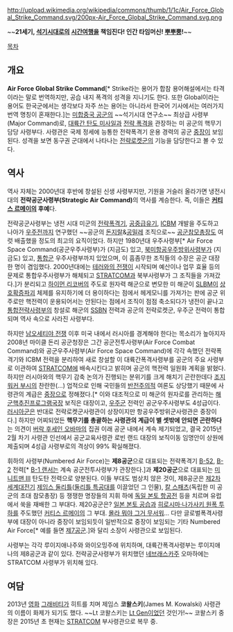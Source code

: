 http://upload.wikimedia.org/wikipedia/commons/thumb/1/1c/Air_Force_Global_Strike_Command.svg/200px-Air_Force_Global_Strike_Command.svg.png

~~'''21세기, [[커티스 르메이|석기시대]]로의 [[시간여행]]을 책임진다! 인간 타임머신! [[뿌뿌뿡]]!'''~~

[[목차]]

== 개요 ==
'''Air Force Global Strike Command'''[* Strike라는 용어가 합참 용어해설에서는 타격이라는 말로 번역하지만, 공습 내지 폭격의 성격을 지니기도 한다. 또한 Global이라는 용어도 한국군에서는 생각보다 자주 쓰는 용어는 아니라서 한국어 기사에서는 여러가지 번역 명칭이 혼재한다.]는 [[미합중국 공군]]의 ~~석기시대 연구소~~ 최상급 사령부(Major Command)로, [[대륙간 탄도 미사일]]과 [[전략 폭격]]을 관장하는 미 공군의 핵무기 담당 사령부다. 사령관은 국제 정세에 능통한 전략폭격기 운용 경력의 공군 [[중장]]이 보임된다. 성격을 보면 동구권 군대에서 나타나는 [[전략로켓군]]의 기능을 담당한다고 볼 수 있다.

== 역사 ==
역사 자체는 2000년대 후반에 창설된 신생 사령부지만, 기원을 거슬러 올라가면 냉전시대의 '''전략공군사령부(Strategic Air Command)'''의 역사를 계승한다. 즉, 이들은 '''[[커티스 르메이]]의 후예'''다.

전략공군사령부는 냉전 시대 미군의 [[전략폭격기]], [[공중급유기]], [[ICBM]] 개발을 주도하고 나아가 [[우주군|우주전]]까지 연구했던 ~~공군의 [[돈지랄]]&[[공밀레]] 조직으로~~ [[공군참모총장]]도 여럿 배출했을 정도의 최고의 요직이었다. 하지만 1980년대 우주사령부[* Air Force Space Command(공군우주사령부)가 (지금도) 있고, [[북미항공우주방위사령부]]가 (지금도) 있고, [[통합군]] 우주사령부까지 있었으며, 이 흠좀무한 조직들의 수장은 공군 대장 한 명이 겸임했다. 2000년대에는 [[테러와의 전쟁]]이 시작되며 예산이나 업무 효율 등의 문제로 통합우주사령부가 해체되고 [[STRATCOM]]과 북부사령부가 그 조직들을 가져갔다.]가 분리되고 [[하이먼 리코버]]의 주도로 원자력 해군으로 변모한 미 해군이 [[SLBM]]이 [[상호확증파괴]] 체제를 유지하기에 더 용이하다는 점에서 헤게모니를 가져가는 판에 공군 위주로만 핵전력이 운용되어서는 안된다는 점에서 조직이 점점 축소되다가 냉전이 끝나고 [[STRATCOM|통합전략사령부]]의 창설로 해군의 [[SSBN]] 전력과 공군의 전략로켓군, 우주군 전력이 통합되며 역사 속으로 사라진 사령부다.

하지만 [[남오세티야 전쟁]] 이후 미국 내에서 러시아를 경계해야 한다는 목소리가 높아지자 2008년 마이클 돈리 공군청장은 그간 공군전투사령부(Air Force Combat Command)와 공군우주사령부(Air Force Space Command)에 각각 속했던 전략폭격기와 ICBM 전력을 분리하여 새로 창설할 이 대륙간폭격사령부를 공군의 주요 사령부로 이관하여 [[STRATCOM]]에 배속시킨다고 밝히며 공군의 핵전력 일원화 계획을 밝혔다. 하지만 러시아와의 핵무기 감축 논의가 진행되는 분위기를 크게 해치기 곤란한데다 [[조지 워커 부시]]의 찬란한(...) 업적으로 인해 국민들의 [[반전주의]]적 여론도 상당했기 때문에 사령관의 계급은 [[중장]]으로 정해졌다.[* 이와 대조적으로 미 해군의 원자로를 관리하는 [[해군핵추진프로그램]]국장 보직은 대장이고, [[우주군]] 전력인 공군우주사령부도 4성급이다. [[러시아군]]은 반대로 전략로켓군사령관이 상장이지만 항공우주방위군사령관은 중장이다.] 하지만 어찌되었든 '''핵무기를 총괄하는 사령관의 계급이 별 셋밖에 안되면 곤란하다'''는 의견이 [[버락 후세인 오바마]]의 집권 이래 공군 내에서 계속 제기되었고, 결국 2015년 2월 차기 사령관 인선에서 공군교육사령관 로빈 랜드 대장의 보직이동 임명안이 상원에 제출되며 4성급 사령부로의 격상이 99% 확실해졌다.

휘하의 사령부(Numbered Air Force)는 '''제8공군'''으로 대표되는 전략폭격기 [[B-52 스트라토포트리스|B-52]], [[B-2]] 전력[* [[B-1 랜서]]는 계속 공군전투사령부가 관장한다.]과 '''제20공군'''으로 대표되는 [[미니트맨 III]] 탄도탄 전력으로 양분된다. 이들 부대도 범상치 않은 것이, 제8공군은 [[제2차 세계대전]]기 [[제임스 둘리틀]]([[둘리틀 특공대]]를 이끌었던 그 인물), [[칼 스패츠]](독립한 미 공군의 초대 참모총장) 등 쟁쟁한 명장들의 지휘 하에 [[독일 본토 항공전]] 등을 치르며 유럽에서 쑥을 재배한 그 부대다. 제20공군은? [[일본 본토 공습]]과 [[히로시마·나가사키 원폭 투하]]를 주도했던 [[커티스 르메이]]의 그 부대. [[몰라 뭐야 그거 무서워]]... 다만 글로벌폭격사령부에 대장이 아니라 중장이 보임되듯이 일반적으로 중장이 보임되는 기타 Numbered Air Force[* 예를 들면 [[제7공군]].]와 달리 소장이 사령관으로 보임된다.

사령부는 각각 루이지애나주와 와이오밍주에 위치하며, 대륙간폭격사령부는 루이지애나의 제8공군과 같이 있다. 전략공군사령부가 위치했던 [[네브래스카]]주 오마하에는 STRATCOM 사령부가 위치해 있다.

== 여담 ==
2013년 [[영화]] [[그래비티]]가 히트를 치며 제임스 '''코왈스키'''(James M. Kowalski) 사령관의 이름이 화제가 되기도 했다. ~~Lt 코왈스키는 [[중장|Lt Gen]]이었던 것인가!~~ 코왈스키 중장은 2015년 초 현재는 [[STRATCOM]] 부사령관으로 복무 중.
